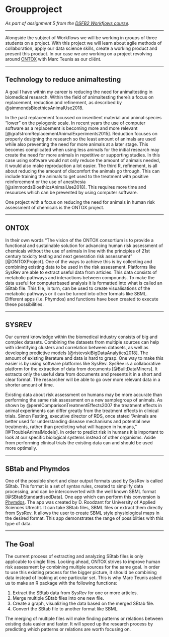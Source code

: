# Groupproject

_As part of assignment 5 from the [DSFB2 Workflows course](https://lesmaterialen.rstudio.hu.nl/workflows-reader/#course-introduction)._

----

Alongside the subject of Workflows we will be working in groups of three students on a project. With this project we will learn about agile methods of collaboration, apply our data science skills, create a working product and present this product. In our case we are working on a project revolving around [ONTOX](https://ontox-project.eu/) with Marc Teunis as our cliënt. 

----

## Technology to reduce animaltesting

A goal I have within my career is reducing the need for animaltesting in biomedical research. Within the field of animaltesting there's a focus on replacement, reduction and refinement, as described by @simmondsBioethicsAnimalUse2018.

In the past replacement focussed on insentient material and animal species "lower" on the pylogenic scale. In recent years the use of computer software as a replacement is becoming more and more relevant [@grafstromReplacementAnimalExperiments2015]. Reduction focuses on properly designing the research so the least amount of animals are used while also preventing the need for more animals at a later stage. This becomes complicated when using less animals for the initial research may create the need for more animals in repetitive or supporting studies. In this case using software would not only reduce the amount of animals needed, it would also make reproduction a lot easier. The third R, refinement, is all about reducing the amount of discomfort the animals go through. This can include training the animals to get used to the treatment with positive reinforcement or the use of anesthesia [@simmondsBioethicsAnimalUse2018]. This requires more time and resources which can be prevented by using computer software.

One project with a focus on reducing the need for animals in human risk assessment of chemicals is the ONTOX project. 

----

## ONTOX

In their own words "The vision of the ONTOX consortium is to provide a functional and sustainable solution for advancing human risk assessment of chemicals without the use of animals in line with the principles of 21st century toxicity testing and next generation risk assessment" [@ONTOXProject]. One of the ways to achieve this is by collecting and combining existing data to be used in the risk assessment. Platforms like SysRev are able to extract useful data from articles. This data consists of metabolic pathways and interactions between compounds. To make the data useful for computerbased analysis it is formatted into what is called an SBtab file. This file, in turn, can be used to create visualisations of the metabolic pathways or it can be turned into other formats like SBML. Different apps (i.e. Phymdos) and functions have been created to execute these possibilities.

----

## SYSREV

Our current knowledge within the biomedical industry consists of big and complex datasets. Combining the datasets from multiple sources
can help with identifying clusters and correlation between datasets, as well as developing predictive models [@ristevskiBigDataAnalytics2018]. The amount of existing literature and data is hard to grasp. One way to make this easier is by using software platforms like SysRev. SysRev is a collaborative platform for the extraction of data from documents [@BuiltDataMiners]. It extracts only the useful data from documents and presents it in a short and clear format. The researcher will be able to go over more relevant data in a shorter amount of time.

Existing data about risk assessment on humans may be more accurate than performing the same risk assessment on a new samplegroup of animals. As shown by @perelComparisonTreatmentEffects2007 the treatment effects in animal experiments can differ greatly from the treatment effects in clinical trials. Simon Festing, executive director of RDS, once stated "Animals are better used for understanding disease mechanisms and potential new treatments, rather than predicting what will happen in humans," [@TroubleAnimalModels]. In order to predict risk in humans it is important to look at our specific biological systems instead of other organisms. Aside from performing clinical trials the existing data can and should be used more optimally.

----

## SBtab and Phymdos

One of the possible short and clear output formats used by SysRev is called SBtab. This format is a set of syntax rules, created to simplify data processing, and can be interconverted with the well known SBML format [@SBtabStandardisedData]. One app which can perform this conversion is [Phymdos](https://rstudio-connect.hu.nl/phymdos/). The app was created by D. Roodzant for University of Applied Sciences Utrecht. It can take SBtab files, SBML files or extract them directly from SysRev. It allows the user to create SBML style physiological maps in the desired format. This app demonstrates the range of possiblities with this type of data.

----

## The Goal

The current process of extracting and analyzing SBtab files is only applicable to single files. Looking ahead, ONTOX strives to improve human risk assessment by combining multiple sources for the same goal. In order to use this existing process for the bigger picture, it should be combining data instead of looking at one particular set. This is why Marc Teunis asked us to make an R package with the following functions:
<ol>
<li>Extract the SBtab data from SysRev for one or more articles.</li>
<li>Merge multiple SBtab files into one new file.</li>
<li>Create a graph, visualizing the data based on the merged SBtab file.</li>
<li>Convert the SBtab file to another format like SBML.</li>
</ol>
The merging of multiple files will make finding patterns or relations between existing data easier and faster. It will speed up the research process by predicting which patterns or relations are worth focusing on.
